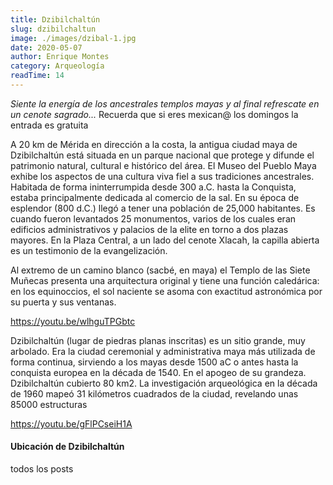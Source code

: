 ```yaml
---
title: Dzibilchaltún
slug: dzibilchaltun
image: ./images/dzibal-1.jpg
date: 2020-05-07
author: Enrique Montes
category: Arqueología
readTime: 14
---
```



_Siente la energía de los ancestrales templos mayas y al final refrescate en un cenote sagrado..._ Recuerda que si eres mexican@ los domingos la entrada es gratuita

A 20 km de Mérida en dirección a la costa, la antigua ciudad maya de Dzibilchaltún está situada en un parque nacional que protege y difunde el patrimonio natural, cultural e histórico del área. El Museo del Pueblo Maya exhibe los aspectos de una cultura viva fiel a sus tradiciones ancestrales. Habitada de forma ininterrumpida desde 300 a.C. hasta la Conquista, estaba principalmente dedicada al comercio de la sal. En su época de esplendor (800 d.C.) llegó a tener una población de 25,000 habitantes. Es cuando fueron levantados 25 monumentos, varios de los cuales eran edificios administrativos y palacios de la elite en torno a dos plazas mayores.  En la Plaza Central, a un lado del cenote Xlacah, la capilla abierta es un testimonio de la evangelización.

Al extremo de un camino blanco (sacbé, en maya) el Templo de las Siete Muñecas presenta una arquitectura original y tiene una función caledárica: en los equinoccios, el sol naciente se asoma con exactitud astronómica por su puerta y sus ventanas.

https://youtu.be/wlhguTPGbtc

Dzibilchaltún (lugar de piedras planas inscritas) es un sitio grande, muy arbolado. Era la ciudad ceremonial y administrativa maya más utilizada de forma continua, sirviendo a los mayas desde 1500 aC o antes hasta la conquista europea en la década de 1540. En el apogeo de su grandeza. Dzibilchaltún cubierto 80 km2. La investigación arqueológica en la década de 1960 mapeó 31 kilómetros cuadrados de la ciudad, revelando unas 85000 estructuras

https://youtu.be/gFlPCseiH1A



#### Ubicación de Dzibilchaltún

<Map
          lat="21.099044"
          lng="-89.598141"
          zoom={10}
          mensaje="Aquí está Mérida"
/>


<Link to="/posts" className="btn center-btn">
  todos los posts
</Link>
